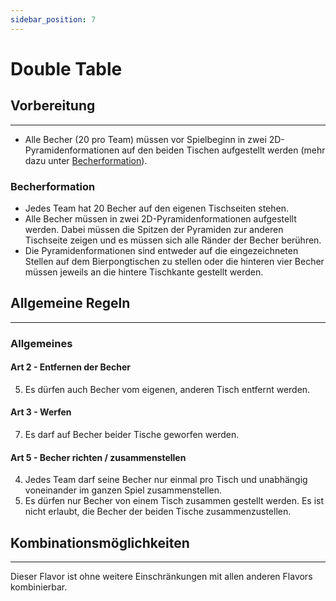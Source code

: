 ```yaml
---
sidebar_position: 7
---
```


# Double Table

<FlavorPreamble/>

## Vorbereitung
<hr/>

- Alle Becher (<Highlight>20</Highlight> pro Team) müssen vor Spielbeginn in <Highlight>zwei 2D-Pyramidenformationen auf den beiden Tischen</Highlight> aufgestellt werden (mehr dazu unter [Becherformation](#becherformation)).

### Becherformation

- Jedes Team hat <Highlight>20</Highlight> Becher auf <Highlight>den eigenen Tischseiten stehen</Highlight>.
- Alle Becher müssen in <Highlight>zwei 2D-Pyramidenformationen</Highlight> aufgestellt werden. Dabei <Highlight>müssen die Spitzen der Pyramiden</Highlight> zur anderen Tischseite zeigen und es müssen sich alle Ränder der Becher berühren.
- Die <Highlight>Pyramidenformationen sind entweder auf die eingezeichneten Stellen auf dem Bierpongtischen zu stellen oder die hinteren vier Becher müssen jeweils</Highlight> an die hintere Tischkante gestellt werden.

## Allgemeine Regeln
<hr/>

### Allgemeines

#### Art 2 - Entfernen der Becher

5. <Highlight>Es dürfen auch Becher vom eigenen, anderen Tisch entfernt werden.</Highlight>

#### Art 3 - Werfen

7. <Highlight>Es darf auf Becher beider Tische geworfen werden.</Highlight>

#### Art 5 - Becher richten / zusammenstellen

4. Jedes Team darf seine Becher nur einmal <Highlight>pro Tisch und unabhängig voneinander</Highlight> im ganzen Spiel zusammenstellen.
5. <Highlight>Es dürfen nur Becher von einem Tisch zusammen gestellt werden. Es ist nicht erlaubt, die Becher der beiden Tische zusammenzustellen.</Highlight>

## Kombinationsmöglichkeiten
<hr/>

Dieser Flavor ist ohne weitere Einschränkungen mit allen anderen Flavors kombinierbar.
